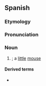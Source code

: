 ==Spanish==

===Etymology===
{{suffix|es|ratón|cito}}

===Pronunciation===
{{es-IPA}}

===Noun===
{{es-noun|m}}

# {{dim of|es|ratón}}; a [[little]] [[mouse]]

====Derived terms====
* {{l|es|ratoncito Pérez}}